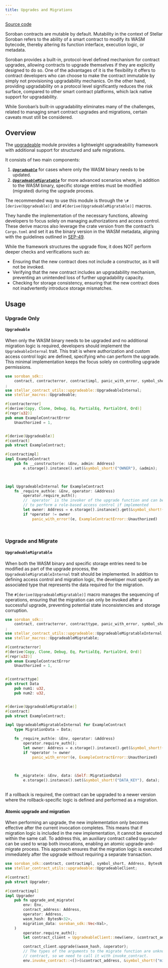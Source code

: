 ```yaml
---
title: Upgrades and Migrations
---
```


[Source code](https://github.com/OpenZeppelin/stellar-contracts/tree/main/packages/contract-utils/src/upgradeable)

Soroban contracts are mutable by default. Mutability in the context of Stellar Soroban refers to the ability of a smart
contract to modify its WASM bytecode, thereby altering its function interface, execution logic, or metadata.

Soroban provides a built-in, protocol-level defined mechanism for contract upgrades, allowing contracts to upgrade
themselves if they are explicitly designed to do so. One of the advantages of it is the flexibility it offers to
contract developers who can choose to make the contract immutable by simply not provisioning upgradability mechanics. On
the other hand, providing upgradability on a protocol level significantly reduces the risk surface, compared to other
smart contract platforms, which lack native support for upgradability.

While Soroban’s built-in upgradability eliminates many of the challenges, related to managing smart contract upgrades
and migrations, certain caveats must still be considered.

## Overview

The [upgradeable](https://github.com/OpenZeppelin/stellar-contracts/tree/main/packages/contract-utils/src/upgradeable) module
provides a lightweight upgradeability framework with additional support for structured and safe migrations.

It consists of two main components:

1. ***[`Upgradeable`](#upgrade_only)*** for cases where only the WASM binary needs to be updated.
2. ***[`UpgradeableMigratable`](#upgrade_and_migrate)*** for more advanced scenarios where, in addition to the WASM binary, specific storage entries
must be modified (migrated) during the upgrade process.

The recommended way to use this module is through the `\#[derive(Upgradeable)]` and `#[derive(UpgradeableMigratable)]`
macros.

They handle the implementation of the necessary functions, allowing developers to focus solely on managing authorizations
and access control. These derive macros also leverage the crate version from the contract’s `Cargo.toml` and set it as
the binary version in the WASM metadata, aligning with the guidelines outlined in
[SEP-49](https://github.com/stellar/stellar-protocol/blob/master/ecosystem%2Fsep-0049.md).



While the framework structures the upgrade flow, it does NOT perform deeper checks and verifications such as:

* Ensuring that the new contract does not include a constructor, as it will not be invoked.
* Verifying that the new contract includes an upgradability mechanism, preventing an unintended loss of further
  upgradability capacity.
* Checking for storage consistency, ensuring that the new contract does not inadvertently introduce storage mismatches.


## Usage

### Upgrade Only
#### `Upgradeable`

When only the WASM binary needs to be upgraded and no additional migration logic is required, developers should implement
the `UpgradeableInternal` trait. This trait is where authorization and custom access control logic are defined,
specifying who can perform the upgrade. This minimal implementation keeps the focus solely on controlling upgrade
permissions.

```rust
use soroban_sdk::
    contract, contracterror, contractimpl, panic_with_error, symbol_short, Address, Env,
;
use stellar_contract_utils::upgradeable::UpgradeableInternal;
use stellar_macros::Upgradeable;

#[contracterror]
#[derive(Copy, Clone, Debug, Eq, PartialEq, PartialOrd, Ord)]
#[repr(u32)]
pub enum ExampleContractError 
    Unauthorized = 1,


#[derive(Upgradeable)]
#[contract]
pub struct ExampleContract;

#[contractimpl]
impl ExampleContract 
    pub fn __constructor(e: &Env, admin: Address) 
        e.storage().instance().set(&symbol_short!("OWNER"), &admin);
    


impl UpgradeableInternal for ExampleContract 
    fn _require_auth(e: &Env, operator: &Address) 
        operator.require_auth();
        // `operator` is the invoker of the upgrade function and can be used
        // to perform a role-based access control if implemented
        let owner: Address = e.storage().instance().get(&symbol_short!("OWNER")).unwrap();
        if *operator != owner 
            panic_with_error!(e, ExampleContractError::Unauthorized)
        
    

```

### Upgrade and Migrate
#### `UpgradeableMigratable`

When both the WASM binary and specific storage entries need to be modified as part of the upgrade process, the
`UpgradeableMigratableInternal` trait should be implemented. In addition to defining access control and migration
logic, the developer must specify an associated type that represents the data required for the migration.

The `#[derive(UpgradeableMigratable)]` macro manages the sequencing of operations, ensuring that the migration can
only be invoked after a successful upgrade, preventing potential state inconsistencies and storage corruption.

```rust
use soroban_sdk::
    contract, contracterror, contracttype, panic_with_error, symbol_short, Address, Env,
;
use stellar_contract_utils::upgradeable::UpgradeableMigratableInternal;
use stellar_macros::UpgradeableMigratable;

#[contracterror]
#[derive(Copy, Clone, Debug, Eq, PartialEq, PartialOrd, Ord)]
#[repr(u32)]
pub enum ExampleContractError 
    Unauthorized = 1,


#[contracttype]
pub struct Data 
    pub num1: u32,
    pub num2: u32,


#[derive(UpgradeableMigratable)]
#[contract]
pub struct ExampleContract;

impl UpgradeableMigratableInternal for ExampleContract 
    type MigrationData = Data;

    fn _require_auth(e: &Env, operator: &Address) 
        operator.require_auth();
        let owner: Address = e.storage().instance().get(&symbol_short!("OWNER")).unwrap();
        if *operator != owner 
            panic_with_error!(e, ExampleContractError::Unauthorized)
        
    

    fn _migrate(e: &Env, data: &Self::MigrationData) 
        e.storage().instance().set(&symbol_short!("DATA_KEY"), data);
    

```

<Callout>
If a rollback is required, the contract can be upgraded to a newer version where the rollback-specific logic
</Callout>
is defined and performed as a migration.

#### Atomic upgrade and migration

When performing an upgrade, the new implementation only becomes effective after the current invocation completes.
This means that if migration logic is included in the new implementation, it cannot be executed within the same
call. To address this, an auxiliary contract called `Upgrader` can be used to wrap both invocations, enabling an
atomic upgrade-and-migrate process. This approach ensures that the migration logic is executed immediately after the
upgrade without requiring a separate transaction.

```rust
use soroban_sdk::contract, contractimpl, symbol_short, Address, BytesN, Env, Val;
use stellar_contract_utils::upgradeable::UpgradeableClient;

#[contract]
pub struct Upgrader;

#[contractimpl]
impl Upgrader 
    pub fn upgrade_and_migrate(
        env: Env,
        contract_address: Address,
        operator: Address,
        wasm_hash: BytesN<32>,
        migration_data: soroban_sdk::Vec<Val>,
    ) 
        operator.require_auth();
        let contract_client = UpgradeableClient::new(&env, &contract_address);

        contract_client.upgrade(&wasm_hash, &operator);
        // The types of the arguments to the migrate function are unknown to this
        // contract, so we need to call it with invoke_contract.
        env.invoke_contract::<()>(&contract_address, &symbol_short!("migrate"), migration_data);
    

```

